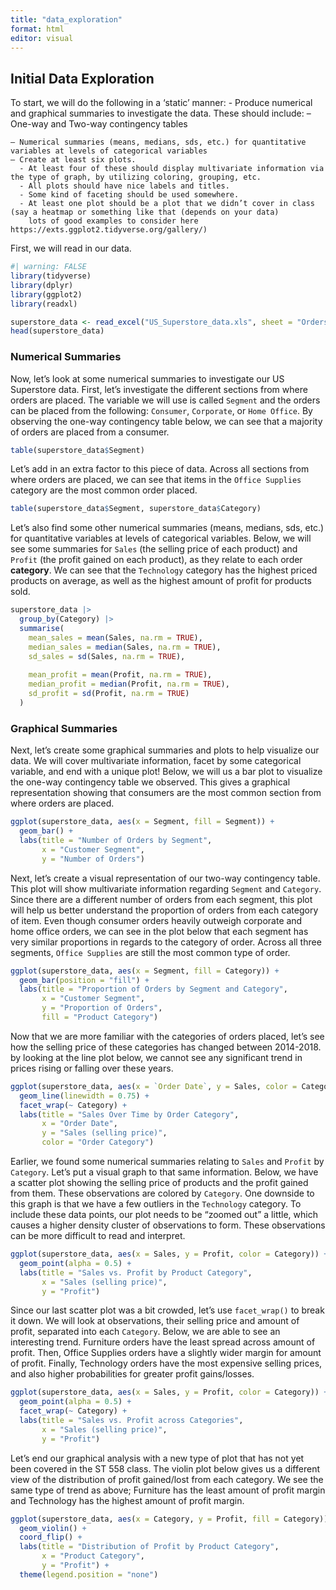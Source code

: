 ```yaml
---
title: "data_exploration"
format: html
editor: visual
---
```


## Initial Data Exploration

To start, we will do the following in a 'static' manner: - Produce numerical and graphical summaries to investigate the data. These should include: – One-way and Two-way contingency tables

```         
– Numerical summaries (means, medians, sds, etc.) for quantitative variables at levels of categorical variables
– Create at least six plots.
  - At least four of these should display multivariate information via the type of graph, by utilizing coloring, grouping, etc.
  - All plots should have nice labels and titles.
  - Some kind of faceting should be used somewhere.
  - At least one plot should be a plot that we didn’t cover in class (say a heatmap or something like that (depends on your data)
    lots of good examples to consider here https://exts.ggplot2.tidyverse.org/gallery/)
```

First, we will read in our data.

```r
#| warning: FALSE
library(tidyverse)
library(dplyr)
library(ggplot2)
library(readxl)
```

```r
superstore_data <- read_excel("US_Superstore_data.xls", sheet = "Orders")
head(superstore_data)
```

### Numerical Summaries

Now, let's look at some numerical summaries to investigate our US Superstore data. First, let's investigate the different sections from where orders are placed. The variable we will use is called `Segment` and the orders can be placed from the following: `Consumer`, `Corporate`, or `Home Office`. By observing the one-way contingency table below, we can see that a majority of orders are placed from a consumer.

```r
table(superstore_data$Segment)
```

Let's add in an extra factor to this piece of data. Across all sections from where orders are placed, we can see that items in the `Office Supplies` category are the most common order placed.

```r
table(superstore_data$Segment, superstore_data$Category)
```

Let's also find some other numerical summaries (means, medians, sds, etc.) for quantitative variables at levels of categorical variables. Below, we will see some summaries for `Sales` (the selling price of each product) and `Profit` (the profit gained on each product), as they relate to each order **category**. We can see that the `Technology` category has the highest priced products on average, as well as the highest amount of profit for products sold.

```r
superstore_data |>
  group_by(Category) |>
  summarise(
    mean_sales = mean(Sales, na.rm = TRUE),
    median_sales = median(Sales, na.rm = TRUE),
    sd_sales = sd(Sales, na.rm = TRUE),
    
    mean_profit = mean(Profit, na.rm = TRUE),
    median_profit = median(Profit, na.rm = TRUE),
    sd_profit = sd(Profit, na.rm = TRUE)
  )
```

### Graphical Summaries

Next, let's create some graphical summaries and plots to help visualize our data. We will cover multivariate information, facet by some categorical variable, and end with a unique plot! Below, we will us a bar plot to visualize the one-way contingency table we observed. This gives a graphical representation showing that consumers are the most common section from where orders are placed.
```r
ggplot(superstore_data, aes(x = Segment, fill = Segment)) +
  geom_bar() +
  labs(title = "Number of Orders by Segment",
       x = "Customer Segment",
       y = "Number of Orders")
```

Next, let's create a visual representation of our two-way contingency table. This plot will show multivariate information regarding `Segment` and `Category`. Since there are a different number of orders from each segment, this plot will help us better understand the proportion of orders from each category of item. Even though consumer orders heavily outweigh corporate and home office orders, we can see in the plot below that each segment has very similar proportions in regards to the category of order. Across all three segments, `Office Supplies` are still the most common type of order.
```r
ggplot(superstore_data, aes(x = Segment, fill = Category)) +
  geom_bar(position = "fill") +
  labs(title = "Proportion of Orders by Segment and Category",
       x = "Customer Segment",
       y = "Proportion of Orders",
       fill = "Product Category")
```

Now that we are more familiar with the categories of orders placed, let's see how the selling price of these categories has changed between 2014-2018. by looking at the line plot below, we cannot see any significant trend in prices rising or falling over these years.
```r
ggplot(superstore_data, aes(x = `Order Date`, y = Sales, color = Category)) +
  geom_line(linewidth = 0.75) +
  facet_wrap(~ Category) +
  labs(title = "Sales Over Time by Order Category",
       x = "Order Date",
       y = "Sales (selling price)",
       color = "Order Category")
```


Earlier, we found some numerical summaries relating to `Sales` and `Profit` by `Category`. Let's put a visual graph to that same information. Below, we have a scatter plot showing the selling price of products and the profit gained from them. These observations are colored by `Category`. One downside to this graph is that we have a few outliers in the `Technology` category. To include these data points, our plot needs to be "zoomed out" a little, which causes a higher density cluster of observations to form. These observations can be more difficult to read and interpret.
```r
ggplot(superstore_data, aes(x = Sales, y = Profit, color = Category)) +
  geom_point(alpha = 0.5) +
  labs(title = "Sales vs. Profit by Product Category",
       x = "Sales (selling price)",
       y = "Profit")
```

Since our last scatter plot was a bit crowded, let's use `facet_wrap()` to break it down. We will look at observations, their selling price and amount of profit, separated into each `Category`. Below, we are able to see an interesting trend. Furniture orders have the least spread across amount of profit. Then, Office Supplies orders have a slightly wider margin for amount of profit. Finally, Technology orders have the most expensive selling prices, and also higher probabilities for greater profit gains/losses.
```r
ggplot(superstore_data, aes(x = Sales, y = Profit, color = Category)) +
  geom_point(alpha = 0.5) +
  facet_wrap(~ Category) +
  labs(title = "Sales vs. Profit across Categories",
       x = "Sales (selling price)",
       y = "Profit")
```

Let's end our graphical analysis with a new type of plot that has not yet been covered in the ST 558 class. The violin plot below gives us a different view of the distribution of profit gained/lost from each category. We see the same type of trend as above; Furniture has the least amount of profit margin and Technology has the highest amount of profit margin.
```r
ggplot(superstore_data, aes(x = Category, y = Profit, fill = Category)) +
  geom_violin() +
  coord_flip() +
  labs(title = "Distribution of Profit by Product Category",
       x = "Product Category",
       y = "Profit") +
  theme(legend.position = "none")
```


